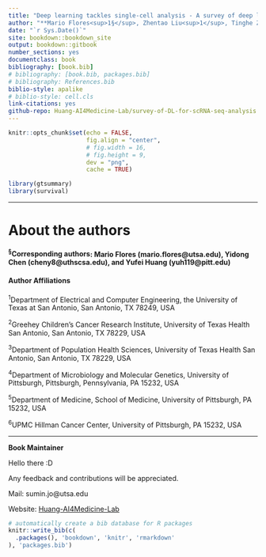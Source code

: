 ```yaml
--- 
title: "Deep learning tackles single-cell analysis - A survey of deep learning for scRNA-seq analysis"
author: "**Mario Flores<sup>1§</sup>, Zhentao Liu<sup>1</sup>, Tinghe Zhang<sup>1</sup>, Md Musaddaqui Hasib<sup>1</sup>, Yu-Chiao Chiu<sup>2</sup>, Zhenqing Ye<sup>2,3</sup>, Karla Paniagua<sup>1</sup>, Sumin Jo<sup>1</sup>, Jianqiu Zhang<sup>1</sup>, Shou-Jiang Gao<sup>4,6</sup>, Yufang Jin<sup>1</sup>, Yidong Chen<sup>2,3§</sup>, and Yufei Huang<sup>5,6§</sup>**"
date: "`r Sys.Date()`"
site: bookdown::bookdown_site
output: bookdown::gitbook
number_sections: yes
documentclass: book
bibliography: [book.bib]
# bibliography: [book.bib, packages.bib]
# bibliography: References.bib
biblio-style: apalike
# biblio-style: cell.cls
link-citations: yes
github-repo: Huang-AI4Medicine-Lab/survey-of-DL-for-scRNA-seq-analysis
---
```



```r
knitr::opts_chunk$set(echo = FALSE, 
                      fig.align = "center",
                      # fig.width = 16,
                      # fig.height = 9,
                      dev = "png",
                      cache = TRUE)
```

```r
library(gtsummary)
library(survival)
```


----------------------------------------------

# About the authors {-}

<!-- ### Authors {-} -->

<!-- **Mario Flores^1§^**, PhD, is an Assistant Professor in the Department of Electrical and Computer Engineering at the University of Texas at San Antonio, and joint program Faculty of Biomedical Engineering at the University of Texas Health San Antonio. Before joined ECE, he was a postdoctoral fellow at the National Center for Biotechnology Information of the National Institutes of Health from 2015 to 2019. His research focuses on DNA and RNA sequence methods, transcriptomics analysis, epigenetics, comparative genomics, and deep learning to study mechanisms of gene regulation, single-cell RNA-seq, and Natural Language Processing. -->

<!-- **Zhentao Liu<sup>1</sup>** is a PhD student in the Department of Electrical and Computer Engineering, the University of Texas at San Antonio. His research focuses on deep learning for cancer genomics and drug response prediction. -->

<!-- **Tinghe Zhang<sup>1</sup>** is a PhD student in the Department of Electrical and Computer Engineering, the University of Texas at San Antonio. His research focuses on deep learning for cancer genomics and drug response prediction. -->

<!-- **Md Musaddaqui Hasib<sup>1</sup>** is a PhD student in the Department of Electrical and Computer Engineering, the University of Texas at San Antonio. His research focuses on interpretable deep learning for cancer genomics. -->

<!-- **Yu-Chiao Chiu<sup>2</sup>**, PhD, is a postdoctoral fellow at the Greehey Children’s Cancer Research Institute at the University of Texas Health San Antonio. His postdoctoral research is focused on developing deep learning models for pharmacogenomic studies. -->

<!-- **Zhenqing Ye<sup>2,3</sup>**, PhD, is an assistant professor in the Department of Population Health Sciences and the director of Computational Biology and Bioinformatics at Greehey Children’s Cancer Research Institute at the University of Texas Health San Antonio. His research focuses on computational methods on next generation sequencing and single-cell RNA-seq data analysis. -->

<!-- **Karla Paniagua<sup>1</sup>*** is a PhD student in the Department of Electrical and Computer Engineering, the University of Texas at San Antonio. Her research focuses on ~ -->


<!-- **Sumin Jo<sup>1</sup>** is a PhD student in the Department of Electrical and Computer Engineering, the University of Texas at San Antonio. Her research focuses on m6A mRNA methylation and deep learning for biomedical applications. -->


<!-- **Jianqiu Zhang<sup>1</sup>**, PhD, is an Associate Professor in the Department of Electrical and Computer Engineering at the University of Texas at San Antonio. Her current research focuses on deep learning for biomedical applications such as m6A mRNA methylation. -->

<!-- **Shou-Jiang Gao<sup>4,6</sup>**, PhD, is a Professor in UPMC Hillman Cancer Center and Department of Microbiology and Molecular Genetics, University of Pittsburgh. His current research interests include Kaposi’s sarcoma-associate herpesvirus (KSHV), AIDS-related malignancies, translational and cancer therapeutics, and systems biology. -->

<!-- **Yufang Jin<sup>1</sup>**, PhD, is a Professor in the Department of Electrical and Computer Engineering at the University of Texas at San Antonio. Her research focuses on mathematical modeling of cellular responses in immune systems, data-driven modeling and analysis of macrophage activations, and deep learning applications. -->

<!-- **Yidong Chen<sup>2,3</sup>**, PhD,  is a Professor in the Department of Population Health Sciences and the director of Computational Biology and Bioinformatics at Greehey Children’s Cancer Research Institute at the University of Texas Health San Antonio. His research interests include bioinformatics methods in next-generation sequencing technologies, integrative genomic data analysis, genetic data visualization and management, and machine learning in translational cancer research -->

<!-- **Yufei Huang<sup>5,6</sup>**, PhD,  is a Professor in UPMC Hillman Cancer Center and Department of Medicine, School of Medicine, University of Pittsburgh. His current research interests include uncovering the functions of m6A mRNA methylation, cancer virology, and medical AI & deep learning. -->


#### **<sup>§</sup>Corresponding authors**: Mario Flores (mario.flores@utsa.edu), Yidong Chen (cheny8@uthscsa.edu), and Yufei Huang (yuh119@pitt.edu) {-}

#### **Author Affiliations** {-}

<sup>1</sup>Department of Electrical and Computer Engineering, the University of Texas at San Antonio, San Antonio, TX 78249, USA

<sup>2</sup>Greehey Children’s Cancer Research Institute, University of Texas Health San Antonio, San Antonio, TX 78229, USA

<sup>3</sup>Department of Population Health Sciences, University of Texas Health San Antonio, San Antonio, TX 78229, USA

<sup>4</sup>Department of Microbiology and Molecular Genetics, University of Pittsburgh, Pittsburgh, Pennsylvania, PA 15232, USA

<sup>5</sup>Department of Medicine, School of Medicine, University of Pittsburgh, PA 15232, USA

<sup>6</sup>UPMC Hillman Cancer Center, University of Pittsburgh, PA 15232, USA


-------------------------------------------------------------------------------


**Book Maintainer** 

Hello there :D

Any feedback and contributions will be appreciated. 

Mail: sumin.jo@utsa.edu

Website: [Huang-AI4Medicine-Lab](https://github.com/Huang-AI4Medicine-Lab)







```r
# automatically create a bib database for R packages
knitr::write_bib(c(
  .packages(), 'bookdown', 'knitr', 'rmarkdown'
), 'packages.bib')
```
